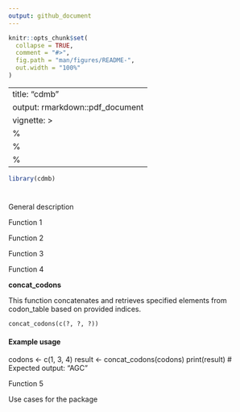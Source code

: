 ```yaml
---
output: github_document
---
```


<!-- README.md is generated from README.Rmd. Please edit that file -->

```r
knitr::opts_chunk$set(
  collapse = TRUE,
  comment = "#>",
  fig.path = "man/figures/README-",
  out.width = "100%"
)
```

---
title: "cdmb"
output: rmarkdown::pdf_document
vignette: >
  %\VignetteIndexEntry{cdmb}
  %\VignetteEngine{knitr::rmarkdown}
  %\VignetteEncoding{UTF-8}
---

```r
library(cdmb)
```

# 

General description

Function 1

Function 2

Function 3

Function 4

**concat_codons**

This function concatenates and retrieves specified elements from codon_table based on provided indices.

```         
concat_codons(c(?, ?, ?))
```

#### Example usage

codons \<- c(1, 3, 4) result \<- concat_codons(codons) print(result) \# Expected output: "AGC"

Function 5

Use cases for the package
